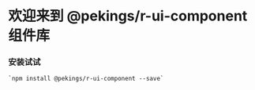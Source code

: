 
<Meta title="Welcome" />

<div className="sb-container">
  <h1 className="sb-section-title">欢迎来到 @pekings/r-ui-component 组件库</h1>
  <div className="sb-section">
    <h3>安装试试</h3>
    <code>`npm install @pekings/r-ui-component --save`</code>
  </div>
</div>

<style>
  {`
    .sb-section {
      width: 100%;
      display: flex;
      flex-direction: row;
      gap: 20px;
    }

    .sb-section-title {
      margin-bottom: 32px;
    }
  `}
</style>
